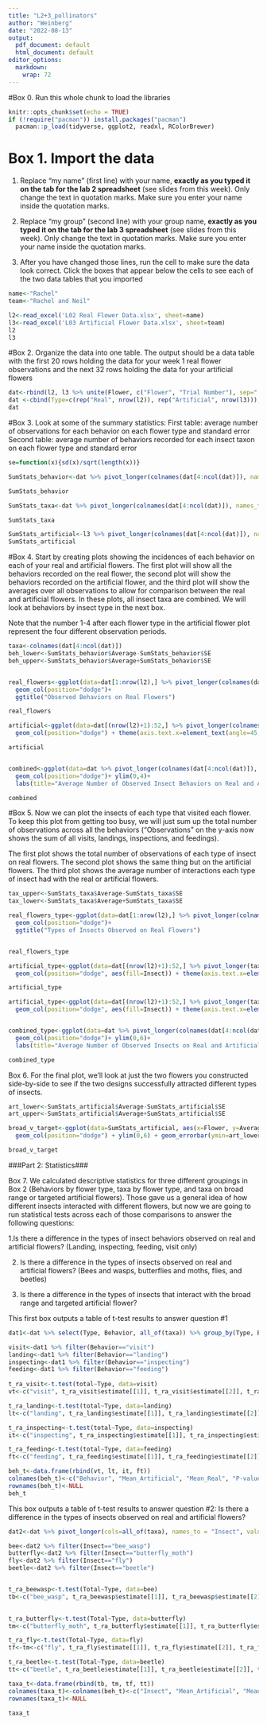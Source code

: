 ```yaml
---
title: "L2+3_pollinators"
author: "Weinberg"
date: "2022-08-13"
output:
  pdf_document: default
  html_document: default
editor_options: 
  markdown: 
    wrap: 72
---
```


#Box 0. Run this whole chunk to load the libraries

```r
knitr::opts_chunk$set(echo = TRUE)
if (!require("pacman")) install.packages("pacman")
  pacman::p_load(tidyverse, ggplot2, readxl, RColorBrewer)
```

# Box 1. Import the data

1. Replace "my name" (first line) with your name, **exactly as you typed it on the tab for the lab 2 spreadsheet** (see slides from this week). Only change the text in quotation marks. Make sure you enter your name inside the quotation marks.

2. Replace "my group" (second line) with your group name, **exactly as you typed it on the tab for the lab 3 spreadsheet** (see slides from this week). Only change the text in quotation marks. Make sure you enter your name inside the quotation marks.

3. After you have changed those lines, run the cell to make sure the data look correct. Click the boxes that appear below the cells to see each of the two data tables that you imported
```r
name<-"Rachel"
team<-"Rachel and Neil"

l2<-read_excel('L02 Real Flower Data.xlsx', sheet=name)
l3<-read_excel('L03 Artificial Flower Data.xlsx', sheet=team)
l2
l3
```

#Box 2. Organize the data into one table. The output should be a data table with the first 20 rows holding the data for your week 1 real flower observations and the next 32 rows holding the data for your artificial flowers 

```r
dat<-rbind(l2, l3 %>% unite(Flower, c("Flower", "Trial Number"), sep="."))
dat <-cbind(Type=c(rep("Real", nrow(l2)), rep("Artificial", nrow(l3))), dat)
dat
```

#Box 3. 
Look at some of the summary statistics:
First table: average number of observations for each behavior on each flower type and standard error
Second table: average number of behaviors recorded for each insect taxon on each flower type and standard error

```r
se=function(x){sd(x)/sqrt(length(x))}

SumStats_behavior<-dat %>% pivot_longer(colnames(dat[4:ncol(dat)]), names_to="Insect", values_to="Observations") %>% group_by(Type, Behavior) %>% summarise(Average=mean(Observations), SE=se(Observations))

SumStats_behavior

SumStats_taxa<-dat %>% pivot_longer(colnames(dat[4:ncol(dat)]), names_to="Insect", values_to="Observations") %>% group_by(Type, Insect) %>% summarise(Average=mean(Observations), SE=se(Observations))

SumStats_taxa

SumStats_artificial<-l3 %>% pivot_longer(colnames(dat[4:ncol(dat)]), names_to="Insect", values_to="Observations") %>% group_by(Flower, Insect) %>% summarise(Average=mean(Observations), SE=se(Observations))
SumStats_artificial
```

#Box 4. Start by creating plots showing the incidences of each behavior on each of your real and artificial flowers. The first plot will show all the behaviors recorded on the real flower, the second plot will show the behaviors recorded on the artificial flower, and the third plot will show the averages over all observations to allow for comparison between the real and artificial flowers. In these plots, all insect taxa are combined. We will look at behaviors by insect type in the next box.

Note that the number 1-4 after each flower type in the artificial flower plot represent the four different observation periods.

```r
taxa<-colnames(dat[4:ncol(dat)])
beh_lower<-SumStats_behavior$Average-SumStats_behavior$SE
beh_upper<-SumStats_behavior$Average+SumStats_behavior$SE


real_flowers<-ggplot(data=dat[1:nrow(l2),] %>% pivot_longer(colnames(dat[4:ncol(dat)]), names_to="Insect", values_to="Observations") %>% group_by(Flower), aes(x=Flower, y=Observations, fill=Behavior))+
  geom_col(position="dodge")+
  ggtitle("Observed Behaviors on Real Flowers")

real_flowers

artificial<-ggplot(data=dat[(nrow(l2)+1):52,] %>% pivot_longer(colnames(dat[4:ncol(dat)]), names_to="Insect", values_to="Observations") %>% group_by(Flower), aes(x=Flower, y=Observations, fill=Behavior))+
  geom_col(position="dodge") + theme(axis.text.x=element_text(angle=45, hjust=1), axis.title.x = element_text(vjust=0.5)) + ggtitle("Observed Behaviors on Artificial Flowers")

artificial


combined<-ggplot(data=dat %>% pivot_longer(colnames(dat[4:ncol(dat)]), names_to="Insect", values_to="Observations") %>% group_by(Type, Behavior) %>% summarise(Average=mean(Observations), SE=se(Observations)), aes(x=Type, y=Average, fill=Behavior))+
  geom_col(position="dodge")+ ylim(0,4)+
  labs(title="Average Number of Observed Insect Behaviors on Real and Artificial Flowers", x="Flower Type", y="Average Number of Observations") + geom_errorbar(ymin=beh_lower, ymax=beh_upper, position = "dodge")

combined
```

#Box 5. Now we can plot the insects of each type that visited each flower. To keep this plot from getting too busy, we will just sum up the total number of observations across all the behaviors ("Observations" on the y-axis now shows the sum of all visits, landings, inspections, and feedings).

The first plot shows the total number of observations of each type of insect on real flowers. The second plot shows the same thing but on the artificial flowers. The third plot shows the average number of interactions each type of insect had with the real or artificial flowers. 

```r
tax_upper<-SumStats_taxa$Average-SumStats_taxa$SE
tax_lower<-SumStats_taxa$Average+SumStats_taxa$SE

real_flowers_type<-ggplot(data=dat[1:nrow(l2),] %>% pivot_longer(colnames(dat[4:ncol(dat)]), names_to="Insect", values_to="Observations") %>% group_by(Insect, Flower) %>% summarise(Total=sum(Observations)), aes(x=Flower, y=Total, fill=Insect))+
  geom_col(position="dodge")+
  ggtitle("Types of Insects Observed on Real Flowers")


real_flowers_type

artificial_type<-ggplot(data=dat[(nrow(l2)+1):52,] %>% pivot_longer(taxa, names_to="Insect", values_to="Observations") %>% group_by(Insect, Flower) %>%  summarise(Total=sum(Observations)), aes(x=Flower, y=Total))+
  geom_col(position="dodge", aes(fill=Insect)) + theme(axis.text.x=element_text(angle=45, hjust=1), axis.title.x = element_text(vjust=0.5)) + ggtitle("Types of Insects Observed on Artificial Flowers")

artificial_type

artificial_type<-ggplot(data=dat[(nrow(l2)+1):52,] %>% pivot_longer(taxa, names_to="Insect", values_to="Observations") %>% group_by(Insect, Flower) %>%  summarise(Total=sum(Observations)), aes(x=Flower, y=Total))+
  geom_col(position="dodge", aes(fill=Insect)) + theme(axis.text.x=element_text(angle=45, hjust=1), axis.title.x = element_text(vjust=0.5)) + ggtitle("Total Insects on Artificial Flowers by Type")


combined_type<-ggplot(data=dat %>% pivot_longer(colnames(dat[4:ncol(dat)]), names_to="Insect", values_to="Observations") %>% group_by(Type, Insect) %>% summarise(Average=mean(Observations), SE=se(Observations)), aes(x=Type, y=Average, fill=Insect))+
  geom_col(position="dodge")+ ylim(0,6)+
  labs(title="Average Number of Observed Insects on Real and Artificial Flowers", x="Flower Type", y="Average Number of Observations") + geom_errorbar(ymin=tax_lower, ymax=tax_upper, position = "dodge")

combined_type
```

Box 6.
For the final plot, we'll look at just the two flowers you constructed side-by-side to see if the two designs successfully attracted different types of insects. 
```r
art_lower<-SumStats_artificial$Average-SumStats_artificial$SE
art_upper<-SumStats_artificial$Average+SumStats_artificial$SE

broad_v_target<-ggplot(data=SumStats_artificial, aes(x=Flower, y=Average, fill=Insect))+
  geom_col(position="dodge") + ylim(0,6) + geom_errorbar(ymin=art_lower, ymax=art_upper, position="dodge") + labs(title="Average Number of Interactions by Each Insect Type on Artificial Flowers", y="Average number of Interactions", x="Artificial Flower Design") + scale_fill_brewer(palette="Accent")

broad_v_target
```


###Part 2: Statistics###

Box 7. We calculated descriptive statistics for three different groupings in Box 2 (Behaviors by flower type, taxa by flower type, and taxa on broad range or targeted artificial flowers). Those gave us a general idea of how different insects interacted with different flowers, but now we are going to run statistical tests across each of those comparisons to answer the following questions:

1.Is there a difference in the types of insect behaviors observed on real and artificial flowers?
(Landing, inspecting, feeding, visit only)

2. Is there a difference in the types of insects observed on real and artificial flowers?
(Bees and wasps, butterflies and moths, flies, and beetles)

3. Is there a difference in the types of insects that interact with the broad range and targeted artificial flower?


This first box outputs a table of t-test results to answer question #1
```r
dat1<-dat %>% select(Type, Behavior, all_of(taxa)) %>% group_by(Type, Behavior) %>% mutate(total=rowSums(across(c(taxa))))

visit<-dat1 %>% filter(Behavior=="visit")
landing<-dat1 %>% filter(Behavior=="landing")
inspecting<-dat1 %>% filter(Behavior=="inspecting")
feeding<-dat1 %>% filter(Behavior=="feeding")
                                                                                      
t_ra_visit<-t.test(total~Type, data=visit)
vt<-c("visit", t_ra_visit$estimate[[1]], t_ra_visit$estimate[[2]], t_ra_visit$p.value)

t_ra_landing<-t.test(total~Type, data=landing)
lt<-c("landing", t_ra_landing$estimate[[1]], t_ra_landing$estimate[[2]], t_ra_landing$p.value)

t_ra_inspecting<-t.test(total~Type, data=inspecting)
it<-c("inspecting", t_ra_inspecting$estimate[[1]], t_ra_inspecting$estimate[[2]], t_ra_inspecting$p.value)

t_ra_feeding<-t.test(total~Type, data=feeding)
ft<-c("feeding", t_ra_feeding$estimate[[1]], t_ra_feeding$estimate[[2]], t_ra_feeding$p.value)

beh_t<-data.frame(rbind(vt, lt, it, ft))
colnames(beh_t)<-c("Behavior", "Mean_Artificial", "Mean_Real", "P-value")
rownames(beh_t)<-NULL
beh_t
```
This box outputs a table of t-test results to answer question #2: 
Is there a difference in the types of insects observed on real and artificial flowers?

```r
dat2<-dat %>% pivot_longer(cols=all_of(taxa), names_to = "Insect", values_to="Total") %>% group_by(Type)

bee<-dat2 %>% filter(Insect=="bee_wasp")
butterfly<-dat2 %>% filter(Insect=="butterfly_moth")
fly<-dat2 %>% filter(Insect=="fly")
beetle<-dat2 %>% filter(Insect=="beetle")


t_ra_beewasp<-t.test(Total~Type, data=bee)
tb<-c("bee_wasp", t_ra_beewasp$estimate[[1]], t_ra_beewasp$estimate[[2]], t_ra_beewasp$p.value)
  

t_ra_butterfly<-t.test(Total~Type, data=butterfly)
tm<-c("butterfly_moth", t_ra_butterfly$estimate[[1]], t_ra_butterfly$estimate[[2]], t_ra_butterfly$p.value)

t_ra_fly<-t.test(Total~Type, data=fly)
tf<-tm<-c("fly", t_ra_fly$estimate[[1]], t_ra_fly$estimate[[2]], t_ra_fly$p.value)

t_ra_beetle<-t.test(Total~Type, data=beetle)
tt<-c("beetle", t_ra_beetle$estimate[[1]], t_ra_beetle$estimate[[2]], t_ra_beetle$p.value)

taxa_t<-data.frame(rbind(tb, tm, tf, tt))
colnames(taxa_t)<-colnames(beh_t)<-c("Insect", "Mean_Artificial", "Mean_Real", "P-value")
rownames(taxa_t)<-NULL

taxa_t
```



